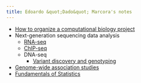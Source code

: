```yaml
---
title: Edoardo &quot;Dado&quot; Marcora's notes
---
```


- [How to organize a computational biology project](http://www.ncbi.nlm.nih.gov/pubmed/19649301/)
- Next-generation sequencing data analysis
    - [RNA-seq](./methods/ht-seq/rna-seq/)
    - [ChIP-seq](./methods/ht-seq/chip-seq/)
    - DNA-seq
        - [Variant discovery and genotyping](./methods/ht-seq/dna-seq/)
- [Genome-wide association studies](./methods/gwas/)
- [Fundamentals of Statistics](./statistics/fundamentals/)